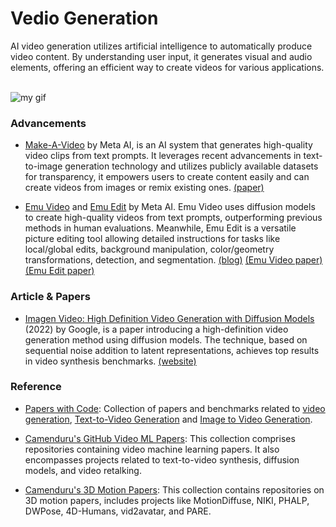 # Vedio Generation

AI video generation utilizes artificial intelligence to automatically produce video content. By understanding user input, it generates visual and audio elements, offering an efficient way to create videos for various applications.

<br />

<Image src={myGif} alt="my gif"/>

### Advancements

- [Make-A-Video](https://makeavideo.studio/) by Meta AI, is an AI system that generates high-quality video clips from text prompts. It leverages recent advancements in text-to-image generation technology and utilizes publicly available datasets for transparency, it empowers users to create content easily and can create videos from images or remix existing ones. <a class="link" target="_blank" href="https://arxiv.org/abs/2209.14792">(paper)</a> 

- [Emu Video](https://emu-video.metademolab.com/) and [Emu Edit](https://emu-edit.metademolab.com/) by Meta AI. Emu Video uses diffusion models to create high-quality videos from text prompts, outperforming previous methods in human evaluations. Meanwhile, Emu Edit is a versatile picture editing tool allowing detailed instructions for tasks like local/global edits, background manipulation, color/geometry transformations, detection, and segmentation. <a class="link" target="_blank" href="https://ai.meta.com/blog/emu-text-to-video-generation-image-editing-research/">(blog)</a> <a class="link" target="_blank" href="https://arxiv.org/abs/2311.10709">(Emu Video paper)</a> <a class="link" target="_blank" href="https://emu-edit.metademolab.com/assets/emu_edit.pdf">(Emu Edit paper)</a>

### Article & Papers

- [Imagen Video: High Definition Video Generation with Diffusion Models](https://arxiv.org/abs/2210.02303) (2022) by Google, is a paper introducing a high-definition video generation method using diffusion models. The technique, based on sequential noise addition to latent representations, achieves top results in video synthesis benchmarks. <a class="link" target="_blank" href="https://imagen.research.google/video/">(website)</a>


### Reference

- [Papers with Code](https://paperswithcode.com/): Collection of papers and benchmarks related to <a class="link" target="_blank" href="https://paperswithcode.com/task/video-generation">video generation</a>, <a class="link" target="_blank" href="https://paperswithcode.com/task/text-to-video-generation">Text-to-Video Generation</a> and <a class="link" target="_blank" href="https://paperswithcode.com/task/image-to-video">Image to Video Generation</a>.

- [Camenduru's GitHub Video ML Papers](https://github.com/camenduru#-video-ml-papers): This collection comprises repositories containing video machine learning papers. It also encompasses projects related to text-to-video synthesis, diffusion models, and video retalking.

- [Camenduru's 3D Motion Papers](https://github.com/camenduru#-3d-motion-papers): This collection contains repositories on 3D motion papers, includes projects like MotionDiffuse, NIKI, PHALP, DWPose, 4D-Humans, vid2avatar, and PARE.

